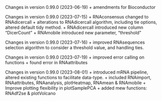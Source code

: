 Changes in version  0.99.0 (2023-06-19)
+ amendments for Bioconductor

Changes in version  0.99.0 (2023-07-15)
+ RNAconsensus changed to RNAdicercall
+ alterations to RNAdicercall algorithm, including tie options, altered default tidy method. 
+ RNAdicercall introduced new column "DicerCount" 
+ RNAmobile introduced new parameter, "threshold"

Changes in version  0.99.0 (2023-07-16)
+ improved RNAsequences selection algorithm to consider a threshold value, and 
handling ties. 

Changes in version  0.99.0 (2023-07-19)
+ improved error calling on functions
+ found error in RNAattributes

Changes in version  0.99.0 (2023-08-01)
+ introduced mRNA pipeline, altered existing functions to facilitate data-type. 
+ included RNAimport, RNAattributes, RNAanalysis, plotHeatmap, RNAmean & RNAmobile
+ Improve plotting flexibility in plotSamplePCA
+ added mew functions: RNAdf2se & plotVolcano